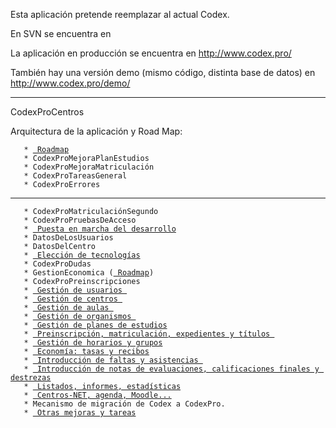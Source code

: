 Esta aplicación pretende reemplazar al actual Codex.

En SVN se encuentra en

{{{svn+ssh://username@dev.dialsl.net/var/local/svn/codexpro/trunk}}}

La aplicación en producción se encuentra en http://www.codex.pro/

También hay una versión demo (mismo código, distinta base de datos) en http://www.codex.pro/demo/

----
CodexProCentros

Arquitectura de la aplicación y Road Map:
	* [[CodexProRoadMap | Roadmap]]
	* CodexProMejoraPlanEstudios
	* CodexProMejoraMatriculación
	* CodexProTareasGeneral
	* CodexProErrores

----

	* CodexProMatriculaciónSegundo
	* CodexProPruebasDeAcceso
	* [[CodexProEntorno | Puesta en marcha del desarrollo]]
	* DatosDeLosUsuarios
	* DatosDelCentro
	* [[CodexProEleccionDeTecnologias | Elección de tecnologías]]
	* CodexProDudas
	* GestionEconomica ([[GestionEconomicaRoadMap | Roadmap]])
	* CodexProPreinscripciones
	* [[CodexProGestionDeUsuarios | Gestión de usuarios ]]
	* [[CodexProGestionDeCentros | Gestión de centros ]]
	* [[CodexProGestionDeAulas | Gestión de aulas ]]
	* [[CodexProGestionDeOrganismos | Gestión de organismos ]]
	* [[CodexPlanDeEstudios | Gestión de planes de estudios]]
	* [[CodexProGestionMatriculacion | Preinscripción, matriculación, expedientes y títulos ]]
	* [[CodexProGestionHorarios | Gestión de horarios y grupos]]
	* [[CodexProGestionEconomica | Economía: tasas y recibos]]
	* [[CodexProIntroduccionDeFaltas | Introducción de faltas y asistencias ]]
	* [[CodexProIntroduccionDeCalificaciones | Introducción de notas de evaluaciones, calificaciones finales y destrezas]]
	* [[CodexProInformes | Listados, informes, estadísticas]]
	* [[CodexProUtilidades | Centros-NET, agenda, Moodle...]]
	* Mecanismo de migración de Codex a CodexPro.
	* [[CodexProMejoras | Otras mejoras y tareas]]
